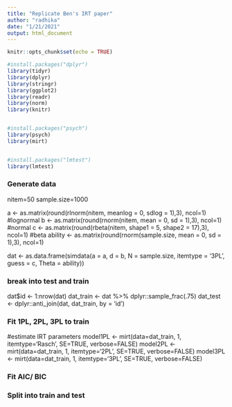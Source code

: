 ```yaml
---
title: "Replicate Ben's IRT paper"
author: "radhika"
date: "1/21/2021"
output: html_document
---
```








```r
knitr::opts_chunk$set(echo = TRUE)
```


```r

#install.packages("dplyr")
library(tidyr)
library(dplyr)
library(stringr) 
library(ggplot2)
library(readr)
library(norm)
library(knitr)


#install.packages("psych")
library(psych)
library(mirt)


#install.packages("lmtest")
library(lmtest)
```


### Generate data
nitem=50
sample.size=1000

a <- as.matrix(round(rlnorm(nitem, meanlog = 0, sdlog = 1),3), ncol=1) #lognormal
b <- as.matrix(round(rnorm(nitem, mean = 0, sd = 1),3), ncol=1) #normal
c <- as.matrix(round(rbeta(nitem, shape1 = 5, shape2 = 17),3), ncol=1) #beta
ability <- as.matrix(round(rnorm(sample.size, mean = 0, sd = 1),3), ncol=1)
  
dat <- as.data.frame(simdata(a = a, 
                d = b, 
                N = sample.size, 
                itemtype = '3PL', 
                guess = c, 
                Theta = ability))


### break into test and train
dat$id <- 1:nrow(dat)
dat_train <- dat %>% 
    dplyr::sample_frac(.75)
dat_test  <- dplyr::anti_join(dat, dat_train, by = 'id')


### Fit 1PL, 2PL, 3PL to train
#estimate IRT parameters
model1PL <- mirt(data=dat_train, 1, itemtype='Rasch', SE=TRUE, verbose=FALSE)
model2PL <- mirt(data=dat_train, 1, itemtype='2PL', SE=TRUE, verbose=FALSE)
model3PL <- mirt(data=dat_train, 1, itemtype='3PL', SE=TRUE, verbose=FALSE)


### Fit AIC/ BIC








### Split into train and test


